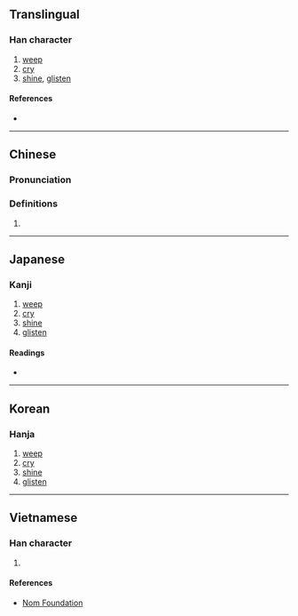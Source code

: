 {{character info/new}}
==Translingual==

===Han character===
{{Han char|rn=85|rad=水|as=05|sn=8|four=30132|canj=EYVI|ids=⿰氵玄}}

# [[weep]]
# [[cry]]
# [[shine]], [[glisten]]

====References====
* {{Han ref|kx=0618.080|dkj=17319|dj=1013.050|hdz=31593.030|uh=6CEB|ud=27883|bh=CCF0|bd=52464}}

----

==Chinese==
{{zh-forms}}

===Pronunciation===
{{zh-pron
|m=xuàn
|c=jyun5
|mc=y
|oc=y
|ma=
|cat=v
}}

===Definitions===
{{zh-hanzi}}

# {{rfdef|lang=zh}}

----

==Japanese==

===Kanji===
{{ja-kanji|grade=|rs=水05}}

# [[weep]]
# [[cry]]
# [[shine]]
# [[glisten]]

====Readings====
* {{ja-readings|on=[[けん]] (ken), [[げん]] (gen)|kun=[[ながれる]] (nagareru)}}

----

==Korean==

===Hanja===
{{ko-hanja|hangeul=현|eumhun=|rv=hyeon|mr=hyŏn|y=hyen}}

# [[weep]]
# [[cry]]
# [[shine]]
# [[glisten]]

----

==Vietnamese==

===Han character===
{{vi-readings|rs=水05| hanviet = huyên}}

# {{defn|lang=vi|sort=水05}}

====References====
*[http://nomfoundation.org/common/nom_details.php?codepoint=6ceb Nom Foundation]